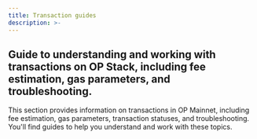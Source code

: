 ```yaml
---
title: Transaction guides
description: >-
---
```


  Guide to understanding and working with transactions on OP Stack, including
  fee estimation, gas parameters, and troubleshooting.
---
This section provides information on transactions in OP Mainnet, including fee estimation, gas parameters, transaction statuses, and troubleshooting. You'll find guides to help you understand and work with these topics.

<CardGroup>
  <Card title="Learn about transaction fees" href="/app-developers/transactions/fees" icon="exchange-alt" />
  <Card title="Estimate transaction fees" href="/app-developers/transactions/estimates" icon="exchange-alt" />
  <Card title="Setting transaction gas parameters" href="/app-developers/transactions/parameters" icon="exchange-alt" />
  <Card title="Transaction statuses" href="/app-developers/transactions/statuses" icon="exchange-alt" />
  <Card title="Troubleshooting transactions" href="/app-developers/transactions/troubleshooting" icon="exchange-alt" />
</CardGroup>
